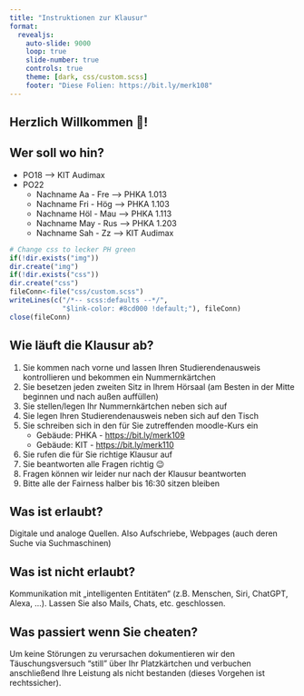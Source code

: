 ```yaml
---
title: "Instruktionen zur Klausur"
format: 
  revealjs:
    auto-slide: 9000
    loop: true
    slide-number: true
    controls: true
    theme: [dark, css/custom.scss]
    footer: "Diese Folien: https://bit.ly/merk108"
---
```


## Herzlich Willkommen 🤗!

::: {.callout-note}

## Wer soll wo hin? {.smaller}
* PO18 —> KIT Audimax
* PO22 
    * Nachname Aa - Fre —> PHKA 1.013
    * Nachname Fri - Hög —> PHKA 1.103
    * Nachname Höl - Mau —> PHKA 1.113
    * Nachname May - Rus —> PHKA 1.203
    * Nachname Sah - Zz —> KIT Audimax
:::

```r
# Change css to lecker PH green
if(!dir.exists("img"))
dir.create("img")
if(!dir.exists("css"))
dir.create("css")
fileConn<-file("css/custom.scss")
writeLines(c("/*-- scss:defaults --*/",
             "$link-color: #8cd000 !default;"), fileConn)
close(fileConn)
```

## Wie läuft die Klausur ab? {.smaller}
1) Sie kommen nach vorne und lassen Ihren Studierendenausweis kontrollieren und bekommen ein Nummernkärtchen
2) Sie besetzen jeden zweiten Sitz in Ihrem Hörsaal (am Besten in der Mitte beginnen und nach außen auffüllen)
3) Sie stellen/legen Ihr Nummernkärtchen neben sich auf
4) Sie legen Ihren Studierendenausweis neben sich auf den Tisch
5) Sie schreiben sich in den für Sie zutreffenden moodle-Kurs ein
    * Gebäude: PHKA - [https://bit.ly/merk109](https://bit.ly/merk109)
    * Gebäude: KIT - [https://bit.ly/merk110](https://bit.ly/merk110)
6) Sie rufen die für Sie richtige Klausur auf    
7) Sie beantworten alle Fragen richtig 😉
8) Fragen können wir leider nur nach der Klausur beantworten
9) Bitte alle der Fairness halber bis 16:30 sitzen bleiben

## 
::: {.callout-note icon=false}

## Was ist erlaubt?
Digitale und analoge Quellen. Also Aufschriebe, Webpages (auch deren Suche via Suchmaschinen)
:::

::: {.callout-important icon=true}
## Was ist nicht erlaubt?
Kommunikation mit „intelligenten Entitäten“ (z.B. Menschen, Siri, ChatGPT, Alexa, …).
Lassen Sie also Mails, Chats, etc. geschlossen.
:::

::: {.callout-caution icon=true}
## Was passiert wenn Sie cheaten?
Um keine Störungen zu verursachen dokumentieren wir den Täuschungsversuch "still" über Ihr Platzkärtchen und verbuchen anschließend Ihre Leistung als nicht bestanden (dieses Vorgehen ist rechtssicher).
:::
